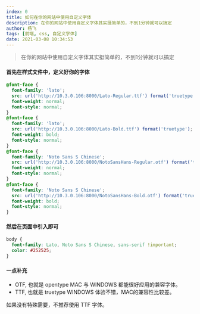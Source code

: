 ```yaml
---
index: 0
title: 如何在你的网站中使用自定义字体
description: 在你的网站中使用自定义字体其实挺简单的，不到1分钟就可以搞定
author: 杨飞
tags: [前端, css, 自定义字体]
date: 2021-03-08 10:34:53
---
```


> 在你的网站中使用自定义字体其实挺简单的，不到1分钟就可以搞定

#### 首先在样式文件中，定义好你的字体

```css
@font-face {
  font-family: 'lato';
  src: url('http://10.3.0.106:8000/Lato-Regular.ttf') format('truetype'); // 字体路径也可以是本地的字体文件路径
  font-weight: normal;
  font-style: normal;
}
@font-face {
  font-family: 'lato';
  src: url('http://10.3.0.106:8000/Lato-Bold.ttf') format('truetype');
  font-weight: bold;
  font-style: normal;
}
@font-face {
  font-family: 'Noto Sans S Chinese';
  src: url('http://10.3.0.106:8000/NotoSansHans-Regular.otf') format('truetype');
  font-weight: normal;
  font-style: normal;
}
@font-face {
  font-family: 'Noto Sans S Chinese';
  src: url('http://10.3.0.106:8000/NotoSansHans-Bold.otf') format('truetype');
  font-weight: bold;
  font-style: normal;
}
```

#### 然后在页面中引入即可

```css
body {
  font-family: Lato, Noto Sans S Chinese, sans-serif !important;
  color: #252525;
}
```

#### 一点补充

- OTF, 也就是 opentype MAC 与 WINDOWS 都能很好应用的兼容字体。
- TTF, 也就是 truetype WINDOWS 体验不错，MAC的兼容性比较差。

如果没有特殊需要，不推荐使用 TTF 字体。
